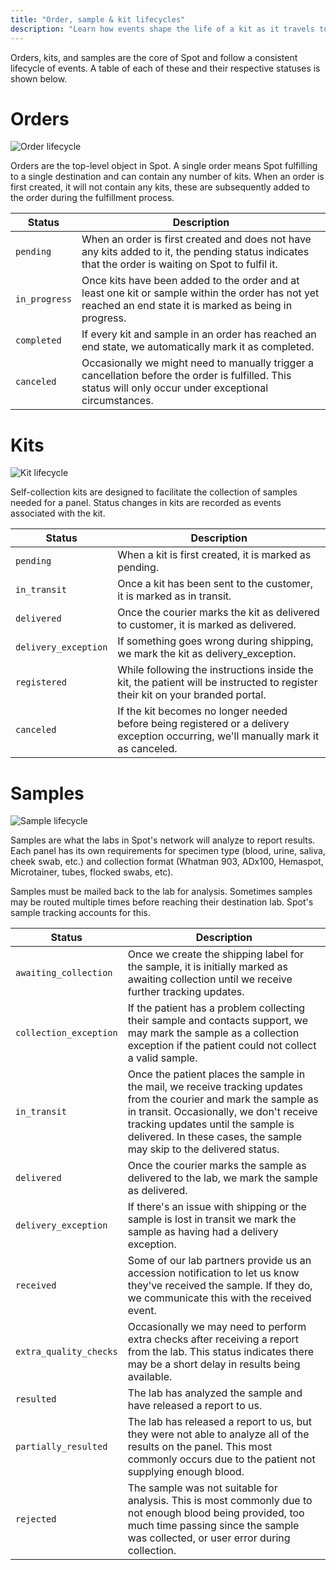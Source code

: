 ```yaml
---
title: "Order, sample & kit lifecycles"
description: "Learn how events shape the life of a kit as it travels to the customer and then to the lab to be processed."
---
```


Orders, kits, and samples are the core of Spot and follow a consistent lifecycle of events. A table of each of these
and their respective statuses is shown below.

# Orders

![Order lifecycle](/img/order-lifecycle.png)

Orders are the top-level object in Spot. A single order means Spot fulfilling to a single destination and can contain
any number of kits. When an order is first created, it will not contain any kits, these are subsequently added to the
order during the fulfillment process.

| Status | Description |
|--------|-------------|
| `pending` | When an order is first created and does not have any kits added to it, the pending status indicates that the order is waiting on Spot to fulfil it. |
| `in_progress` | Once kits have been added to the order and at least one kit or sample within the order has not yet reached an end state it is marked as being in progress. |
| `completed` | If every kit and sample in an order has reached an end state, we automatically mark it as completed. |
| `canceled` | Occasionally we might need to manually trigger a cancellation before the order is fulfilled. This status will only occur under exceptional circumstances.|

# Kits

![Kit lifecycle](/img/kit-lifecycle.png)

Self-collection kits are designed to facilitate the collection of samples needed for a panel. Status changes in kits
are recorded as events associated with the kit.

| Status | Description |
|--------|-------------|
| `pending` | When a kit is first created, it is marked as pending. |
| `in_transit` | Once a kit has been sent to the customer, it is marked as in transit. |
| `delivered` | Once the courier marks the kit as delivered to customer, it is marked as delivered. |
| `delivery_exception` | If something goes wrong during shipping, we mark the kit as delivery_exception. |
| `registered` | While following the instructions inside the kit, the patient will be instructed to register their kit on your branded portal. |
| `canceled` | If the kit becomes no longer needed before being registered or a delivery exception occurring, we'll manually mark it as canceled. |

# Samples

![Sample lifecycle](/img/sample-lifecycle.png)

Samples are what the labs in Spot's network will analyze to report results. Each panel has its own requirements for
specimen type (blood, urine, saliva, cheek swab, etc.) and collection format (Whatman 903, ADx100, Hemaspot,
Microtainer, tubes, flocked swabs, etc).

Samples must be mailed back to the lab for analysis. Sometimes samples may be routed multiple times before reaching
their destination lab. Spot's sample tracking accounts for this.

| Status | Description |
|--------|-------------|
| `awaiting_collection` | Once we create the shipping label for the sample, it is initially marked as awaiting collection until we receive further tracking updates. |
| `collection_exception` | If the patient has a problem collecting their sample and contacts support, we may mark the sample as a collection exception if the patient could not collect a valid sample. |
| `in_transit` | Once the patient places the sample in the mail, we receive tracking updates from the courier and mark the sample as in transit. Occasionally, we don't receive tracking updates until the sample is delivered. In these cases, the sample may skip to the delivered status. |
| `delivered` | Once the courier marks the sample as delivered to the lab, we mark the sample as delivered. |
| `delivery_exception` | If there's an issue with shipping or the sample is lost in transit we mark the sample as having had a delivery exception. |
| `received` | Some of our lab partners provide us an accession notification to let us know they've received the sample. If they do, we communicate this with the received event. |
| `extra_quality_checks` | Occasionally we may need to perform extra checks after receiving a report from the lab. This status indicates there may be a short delay in results being available.|
| `resulted` | The lab has analyzed the sample and have released a report to us. |
| `partially_resulted` | The lab has released a report to us, but they were not able to analyze all of the results on the panel. This most commonly occurs due to the patient not supplying enough blood. |
| `rejected` | The sample was not suitable for analysis. This is most commonly due to not enough blood being provided, too much time passing since the sample was collected, or user error during collection. |
